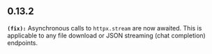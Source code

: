 ## 0.13.2
**`(fix):`** Asynchronous calls to `httpx.stream` are now awaited. This is applicable to any file download or JSON streaming (chat completion) endpoints.


